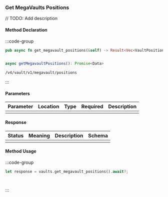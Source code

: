 ### Get MegaVaults Positions

// TODO: Add description

#### Method Declaration

:::code-group

```rust [Rust]
pub async fn get_megavault_positions(&self) -> Result<Vec<VaultPosition>, Error>
```

```python [Python]

```

```typescript [TypeScript]
async getMegavaultPositions(): Promise<Data>
```

```url [API]
/v4/vault/v1/megavault/positions
```

:::

#### Parameters

| Parameter | Location | Type  | Required | Description |
| --------- | -------- | ----- | -------- | ----------- |
|           |          |       |          |             |

#### Response

| Status | Meaning | Description | Schema |
| ------ | ------- | ----------- | ------ |
|        |         |             |        |

#### Method Usage

:::code-group

```rust [Rust]
let response = vaults.get_megavault_positions().await?;
```

```python [Python]

```

```typescript [TypeScript]

```

:::



